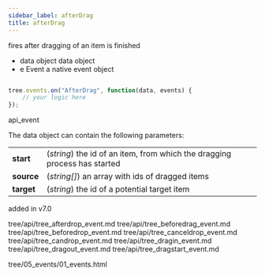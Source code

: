 ```yaml
---
sidebar_label: afterDrag
title: afterDrag
---
```



          


<Short>

fires after dragging of an item is finished


</Short>



- data		object		data object
- e		    Event		a native event object


~~~js

tree.events.on("AfterDrag", function(data, events) {
    // your logic here
});


~~~
 api_event

<Descr>

The data object can contain the following parameters:

<table class="webixdoc_links">
	<tbody>
        <tr>
			<td class="webixdoc_links0"><b>start</b></td>
			<td>(<i>string</i>) the id of an item, from which the dragging process has started</td>
		</tr>
        <tr>
			<td class="webixdoc_links0"><b>source</b></td>
			<td>(<i>string[]</i>) an array with ids of dragged items</td>
		</tr>
        <tr>
			<td class="webixdoc_links0"><b>target</b></td>
			<td>(<i>string</i>) the id of a potential target item</td>
		</tr>
    </tbody>
</table>



</Descr>


 added in v7.0


tree/api/tree_afterdrop_event.md
tree/api/tree_beforedrag_event.md
tree/api/tree_beforedrop_event.md
tree/api/tree_canceldrop_event.md
tree/api/tree_candrop_event.md
tree/api/tree_dragin_event.md
tree/api/tree_dragout_event.md
tree/api/tree_dragstart_event.md

 tree/05_events/01_events.html